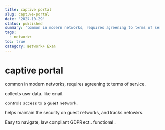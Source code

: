 ```yaml
---
title: captive portal
slug: captive-portal
date: '2025-10-29'
status: published
summary: 'common in modern networks, requires agreening to terms of service.'
tags:
  - network+
toc: true
category: Network+ Exam
---
```


# captive portal

common in modern networks, requires agreening to terms of service. 

collects user data. like email. 

controls access to a guest network. 

helps maintain the security on guest networks, and tracks netowkrs. 

Easy to navigate, law compliant GDPR ect.. functional .
